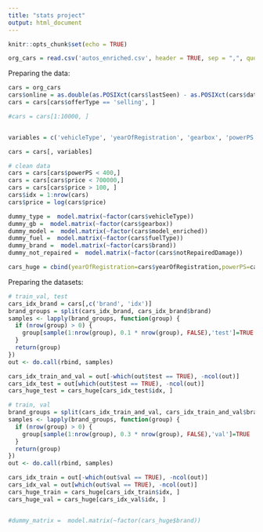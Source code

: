 ```yaml
---
title: "stats project"
output: html_document
---
```


```r
knitr::opts_chunk$set(echo = TRUE)
```

```r
org_cars = read.csv('autos_enriched.csv', header = TRUE, sep = ",", quote = "\"")
```


Preparing the data:
```r
cars = org_cars
cars$online = as.double(as.POSIXct(cars$lastSeen) - as.POSIXct(cars$dateCreated), units = "secs")
cars = cars[cars$offerType == 'selling', ]

#cars = cars[1:10000, ]


variables = c('vehicleType', 'yearOfRegistration', 'gearbox', 'powerPS', 'model_enriched', 'kilometer', 'fuelType', 'brand', 'notRepairedDamage','online', 'price')

cars = cars[, variables]

# clean data
cars = cars[cars$powerPS < 400,]
cars = cars[cars$price < 700000,]
cars = cars[cars$price > 100, ]
cars$idx = 1:nrow(cars)
cars$price = log(cars$price)

dummy_type =  model.matrix(~factor(cars$vehicleType))
dummy_gb =  model.matrix(~factor(cars$gearbox))
dummy_model =  model.matrix(~factor(cars$model_enriched))
dummy_fuel =  model.matrix(~factor(cars$fuelType))
dummy_brand =  model.matrix(~factor(cars$brand))
dummy_not_repaired =  model.matrix(~factor(cars$notRepairedDamage))

cars_huge = cbind(yearOfRegistration=cars$yearOfRegistration,powerPS=cars$powerPS, kilometer=cars$kilometer, online=cars$online, price=cars$price, dummy_brand, dummy_fuel, dummy_gb, dummy_model, dummy_not_repaired, dummy_type, brand=cars$brand)
```

Preparing the datasets:
```r
# train_val, test
cars_idx_brand = cars[,c('brand', 'idx')]
brand_groups = split(cars_idx_brand, cars_idx_brand$brand)
samples <- lapply(brand_groups, function(group) {
  if (nrow(group) > 0) {
    group[sample(1:nrow(group), 0.1 * nrow(group), FALSE),'test']=TRUE
  }
  return(group)
})
out <- do.call(rbind, samples)

cars_idx_train_and_val = out[-which(out$test == TRUE), -ncol(out)]
cars_idx_test = out[which(out$test == TRUE), -ncol(out)]
cars_huge_test = cars_huge[cars_idx_test$idx, ]

# train, val
brand_groups = split(cars_idx_train_and_val, cars_idx_train_and_val$brand)
samples <- lapply(brand_groups, function(group) {
  if (nrow(group) > 0) {
    group[sample(1:nrow(group), 0.3 * nrow(group), FALSE),'val']=TRUE
  }
  return(group)
})
out <- do.call(rbind, samples)

cars_idx_train = out[-which(out$val == TRUE), -ncol(out)]
cars_idx_val = out[which(out$val == TRUE), -ncol(out)]
cars_huge_train = cars_huge[cars_idx_train$idx, ]
cars_huge_val = cars_huge[cars_idx_val$idx, ]


#dummy_matrix =  model.matrix(~factor(cars_huge$brand))
```